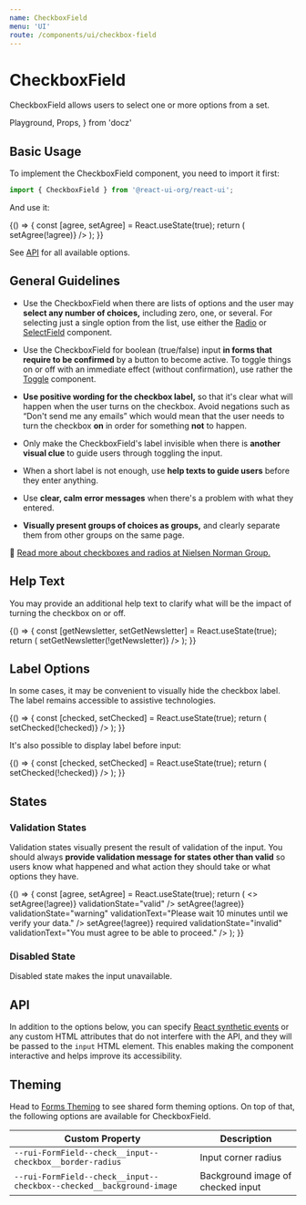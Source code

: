 ```yaml
---
name: CheckboxField
menu: 'UI'
route: /components/ui/checkbox-field
---
```


# CheckboxField

CheckboxField allows users to select one or more options from a set.

  Playground,
  Props,
} from 'docz'

## Basic Usage

To implement the CheckboxField component, you need to import it first:

```js
import { CheckboxField } from '@react-ui-org/react-ui';
```

And use it:

<Playground>
  {() => {
    const [agree, setAgree] = React.useState(true);
    return (
      <CheckboxField
        checked={agree}
        label="I agree"
        onChange={() => setAgree(!agree)}
      />
    );
  }}
</Playground>

See [API](#api) for all available options.

## General Guidelines

- Use the CheckboxField when there are lists of options and the user may
  **select any number of choices,** including zero, one, or several. For
  selecting just a single option from the list, use either the
  [Radio](/components/ui/radio) or [SelectField](/components/ui/select-field)
  component.

- Use the CheckboxField for boolean (true/false) input **in forms that require
  to be confirmed** by a button to become active. To toggle things on or off
  with an immediate effect (without confirmation), use rather the
  [Toggle](/components/ui/toggle) component.

- **Use positive wording for the checkbox label,** so that it's clear what will
  happen when the user turns on the checkbox. Avoid negations such as “Don't
  send me any emails” which would mean that the user needs to turn the
  checkbox **on** in order for something **not** to happen.

- Only make the CheckboxField's label invisible when there is **another visual
  clue** to guide users through toggling the input.

- When a short label is not enough, use **help texts to guide users** before
  they enter anything.

- Use **clear, calm error messages** when there's a problem with what they
  entered.

- **Visually present groups of choices as groups,** and clearly separate them
  from other groups on the same page.

📖 [Read more about checkboxes and radios at Nielsen Norman Group.](https://www.nngroup.com/articles/checkboxes-vs-radio-buttons/)

## Help Text

You may provide an additional help text to clarify what will be the impact of
turning the checkbox on or off.

<Playground>
  {() => {
    const [getNewsletter, setGetNewsletter] = React.useState(true);
    return (
      <CheckboxField
        checked={getNewsletter}
        helpText="We will not bother you more than once a month, we promise!"
        label="Send me newsletter"
        onChange={() => setGetNewsletter(!getNewsletter)}
      />
    );
  }}
</Playground>

## Label Options

In some cases, it may be convenient to visually hide the checkbox label. The
label remains accessible to assistive technologies.

<Playground>
  {() => {
    const [checked, setChecked] = React.useState(true);
    return (
      <CheckboxField
        checked={checked}
        isLabelVisible={false}
        label="You cannot see this"
        onChange={() => setChecked(!checked)}
      />
    );
  }}
</Playground>

It's also possible to display label before input:

<Playground>
  {() => {
    const [checked, setChecked] = React.useState(true);
    return (
      <CheckboxField
        checked={checked}
        label="Label precedes input"
        labelPosition="before"
        onChange={() => setChecked(!checked)}
      />
    );
  }}
</Playground>

## States

### Validation States

Validation states visually present the result of validation of the input. You
should always **provide validation message for states other than valid** so
users know what happened and what action they should take or what options they
have.

<Playground>
  {() => {
    const [agree, setAgree] = React.useState(true);
    return (
      <>
        <CheckboxField
          checked={agree}
          label="I have read and agree with terms and conditions"
          onChange={() => setAgree(!agree)}
          validationState="valid"
        />
        <CheckboxField
          checked={agree}
          label="I have read and agree with terms and conditions"
          onChange={() => setAgree(!agree)}
          validationState="warning"
          validationText="Please wait 10 minutes until we verify your data."
        />
        <CheckboxField
          checked={agree}
          label="I have read and agree with terms and conditions"
          onChange={() => setAgree(!agree)}
          required
          validationState="invalid"
          validationText="You must agree to be able to proceed."
        />
      </>
    );
  }}
</Playground>

### Disabled State

Disabled state makes the input unavailable.

<Playground>
  <CheckboxField
    disabled
    label="Disabled checkbox"
  />
  <CheckboxField
    checked
    disabled
    label="Disabled checkbox, checked"
  />
</Playground>

## API

In addition to the options below, you can specify [React synthetic events] or
any custom HTML attributes that do not interfere with the API, and they will be
passed to the `input` HTML element. This enables making the component
interactive and helps improve its accessibility.

<Props table of={CheckboxField} />

## Theming

Head to [Forms Theming](/customize/theming/forms) to see shared form theming
options. On top of that, the following options are available for CheckboxField.

| Custom Property                                                      | Description                                  |
|----------------------------------------------------------------------|----------------------------------------------|
| `--rui-FormField--check__input--checkbox__border-radius`             | Input corner radius                          |
| `--rui-FormField--check__input--checkbox--checked__background-image` | Background image of checked input            |

[React synthetic events]: https://reactjs.org/docs/events.html
